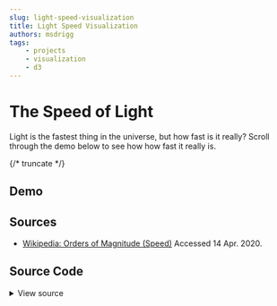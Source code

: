```yaml
---
slug: light-speed-visualization
title: Light Speed Visualization
authors: msdrigg
tags:
    - projects
    - visualization
    - d3
---
```



# The Speed of Light

Light is the fastest thing in the universe, but how fast is it really? Scroll through the demo below to see how how fast it really is.

{/* truncate */}

## Demo

<LightSpeed />

## Sources

-   [Wikipedia: Orders of Magnitude (Speed)](<https://en.wikipedia.org/wiki/Orders_of_magnitude_(speed)>) Accessed 14 Apr. 2020.

## Source Code

<details>
    <summary>
    View source
    </summary>

```tsx title="LightSpeed.tsx"
export default function LightSpeed() {
    let { withBaseUrl } = useBaseUrlUtils();

    useEffect(() => {
        const c = 299792458;
        const width = 500;
        const height = 350;
        const mpsToMph = 2.23694;
        const margin = { top: 10, bottom: 30, left: 10, right: 10 };

        let dataContainer: string | any[];
        let canvas: d3.Selection<SVGGElement, unknown, HTMLElement, any>,
            objects: d3.Selection<SVGGElement, unknown, SVGGElement, unknown>,
            gX: d3.Selection<SVGGElement, unknown, HTMLElement, any>;

        let x = d3.scaleLog().domain([6e1, c]).range([0, width]);
        let xAxis = d3.axisBottom(x);

        let currentScale = 10;
        let currentTranslateX = 0;
        let imageRatios;
        let hsize = 80;
        let scaleFactor = 12;
        let objectNumber;
        let alreadyLoaded = false;
        let wrapper = d3.select(`.${styles.wrapper}`);

        let svg = wrapper
            .append("svg")
            .attr(
                "viewBox",
                "0 0 " +
                    (width + margin.left + margin.right) +
                    " " +
                    (height + margin.top + margin.bottom)
            )
            .attr("width", "100%");
        canvas = svg
            .append("g")
            .attr("id", "canvas")
            .attr("width", width)
            .attr("height", height)
            .attr(
                "transform",
                "translate(" + margin.left + "," + margin.top + ")"
            );
        let tooltip = wrapper
            .append("div")
            .attr("class", styles.tooltip)
            .style("opacity", 0);

        function updateGraph() {
            let newTransform = d3.zoomIdentity
                .translate(currentTranslateX, height / 2)
                .scale(currentScale);
            let new_x = newTransform.rescaleX(x);
            gX.call(xAxis.scale(new_x));
            objects.data(dataContainer).attr("transform", (d) => {
                return "translate(" + new_x(d.speed) + "," + height / 2 + ")";
            });
        }

        function motion(event: WheelEvent) {
            let dx = event.deltaX;
            let dy = event.deltaY;
            let amount: number;
            if (Math.abs(dx) > Math.abs(dy)) {
                amount = -dx;
            } else {
                amount = -dy;
            }
            currentTranslateX += amount;
            currentTranslateX = Math.max(
                -490 * currentScale,
                currentTranslateX
            );
            currentTranslateX = Math.min(40, currentTranslateX);
            event.preventDefault();
            event.stopPropagation();
            updateGraph();
        }

        function updateRectanglesIfComplete() {
            let proceed = true;
            for (let i = 0; i < dataContainer.length; i++) {
                proceed = proceed && imageRatios[dataContainer[i].name] != null;
            }
            if (proceed) {
                if (alreadyLoaded) return;
                alreadyLoaded = true;

                objects
                    .append("rect")
                    .attr("height", hsize)
                    .attr("width", function (d: any) {
                        return imageRatios[d.name] * hsize;
                    })
                    .attr("stroke", "white")
                    .style("stroke-width", 2)
                    .attr("y", function (d, i) {
                        return (
                            -hsize / 2 +
                            scaleFactor * i -
                            (scaleFactor * objectNumber) / 2
                        );
                    });

                objects
                    .append("image")
                    .attr("height", hsize)
                    .attr("width", function (d: any) {
                        return imageRatios[d.name] * hsize;
                    })
                    .attr("y", function (d, i) {
                        return (
                            -hsize / 2 +
                            scaleFactor * i -
                            (scaleFactor * objectNumber) / 2
                        );
                    })
                    .attr("href", (d: any) => {
                        return withBaseUrl(`light-speed/${d.image}`);
                    });
            } else {
                setTimeout(updateRectanglesIfComplete, 1000);
            }
        }

        d3.json(withBaseUrl("light-speed/FastThings.json")).then(
            (data: any[]) => {
                dataContainer = JSON.parse(JSON.stringify(data));
                for (let i = 0; i < dataContainer.length; i++) {
                    dataContainer[i].speed =
                        Math.round(dataContainer[i].speed * mpsToMph * 100) /
                        100.0;
                }
                imageRatios = {};
                for (let i = 0; i < dataContainer.length; i++) {
                    let img = new Image();
                    img.onload = function (this: HTMLImageElement, ev: Event) {
                        imageRatios[dataContainer[i].name] =
                            this.width / this.height;
                        updateRectanglesIfComplete();
                    };
                    img.src = withBaseUrl(
                        "light-speed/" + dataContainer[i].image
                    );
                }

                objects = canvas
                    .selectAll(".objects")
                    .data(data, function (d: any) {
                        return d.name;
                    })
                    .enter()
                    .append("g")
                    .attr("class", "objects")
                    .attr("transform", (d) => {
                        return (
                            "translate(" + x(d.speed) + "," + height / 2 + ")"
                        );
                    })
                    .on("mouseover", function (evt: MouseEvent, d) {
                        let tooltipText =
                            '<span style="font-weight: bold; font-size: 12px">' +
                            d.name +
                            "</span><br/>" +
                            '<span style="font-style: italic">' +
                            d.speed +
                            "</span>" +
                            " mph" +
                            "</br>" +
                            "</br>" +
                            d.description;
                        tooltip
                            .transition()
                            .duration(200)
                            .style("opacity", 0.9);
                        tooltip
                            .html(tooltipText)
                            .style("left", evt.offsetX + "px")
                            .style("top", evt.offsetY - 28 + "px");
                    })
                    .on("mouseout", function (d) {
                        tooltip.transition().duration(500).style("opacity", 0);
                    });

                objectNumber = data.length;

                gX = canvas
                    .append("g")
                    .attr("class", "axis axis-x")
                    .attr("transform", "translate(" + 0 + "," + height + ")")
                    .call(xAxis);
                updateGraph();
                svg.on("wheel.zoom", motion);
            }
        );
    }, []);

    return <div className={styles.wrapper} />;
}
```
</details>

